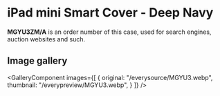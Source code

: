 
# iPad mini Smart Cover - Deep Navy

<Callout type='info' emoji='👉🏻'>**MGYU3ZM/A** is an order number of this case, used for search engines, auction websites and such.</Callout>

## Image gallery

<GalleryComponent
    images={[
      {
        original: "/everysource/MGYU3.webp",
        thumbnail: "/everypreview/MGYU3.webp",
      }
    ]}
  />
